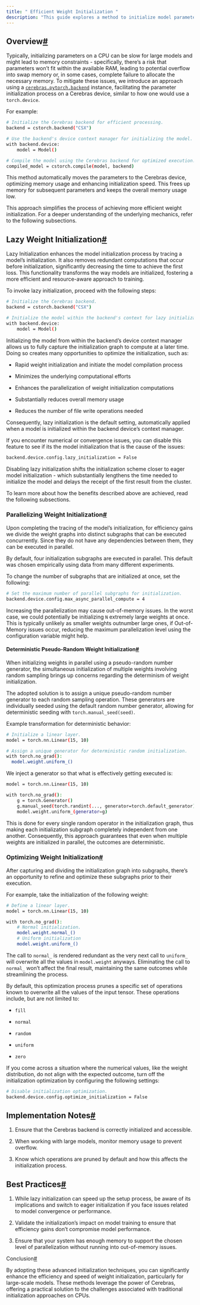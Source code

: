 ```yaml
---
title: " Efficient Weight Initialization "
description: "This guide explores a method to initialize model parameters more efficiently by leveraging Cerebras’ hardware acceleration."
---
```

 ## Overview[#](#overview "Permalink to this headline")

Typically, initializing parameters on a CPU can be slow for large models and might lead to memory constraints - specifically, there’s a risk that parameters won’t fit within the available RAM, leading to potential overflow into swap memory or, in some cases, complete failure to allocate the necessary memory. To mitigate these issues, we introduce an approach using a [`cerebras.pytorch.backend`](../api/cerebras_pytorch/cstorch.html#cerebras.pytorch.backend "cerebras.pytorch.backend") instance, facilitating the parameter initialization process on a Cerebras device, similar to how one would use a `torch.device`.

For example:

```Bash
# Initialize the Cerebras backend for efficient processing.
backend = cstorch.backend("CSX")

# Use the backend's device context manager for initializing the model.
with backend.device:
    model = Model()

# Compile the model using the Cerebras backend for optimized execution.
compiled_model = cstorch.compile(model, backend)
```

This method automatically moves the parameters to the Cerebras device, optimizing memory usage and enhancing initialization speed. This frees up memory for subsequent parameters and keeps the overall memory usage low.

This approach simplifies the process of achieving more efficient weight initialization. For a deeper understanding of the underlying mechanics, refer to the following subsections.

## Lazy Weight Initialization[#](#lazy-weight-initialization "Permalink to this headline")

Lazy Initialization enhances the model initialization process by tracing a model’s initialization. It also removes redundant computations that occur before initialization, significantly decreasing the time to achieve the first loss. This functionality transforms the way models are initialized, fostering a more efficient and resource-aware approach to training.

To invoke lazy initialization, proceed with the following steps:

```Bash
# Initialize the Cerebras backend.
backend = cstorch.backend("CSX")

# Initialize the model within the backend's context for lazy initialization.
with backend.device:
    model = Model()
```
Initializing the model from within the backend’s device context manager allows us to fully capture the initialization graph to compute at a later time. Doing so creates many opportunities to optimize the initialization, such as:

*   Rapid weight initialization and initiate the model compilation process

*   Minimizes the underlying computational efforts

*   Enhances the parallelization of weight initialization computations

*   Substantially reduces overall memory usage

*   Reduces the number of file write operations needed


Consequently, lazy initialization is the default setting, automatically applied when a model is initialized within the backend device’s context manager.

If you encounter numerical or convergence issues, you can disable this feature to see if its the model initialization that is the cause of the issues:

```Bash
backend.device.config.lazy_initialization = False
```

Disabling lazy initialization shifts the initialization scheme closer to eager model initialization - which substantially lengthens the time needed to initialize the model and delays the receipt of the first result from the cluster.

To learn more about how the benefits described above are achieved, read the following subsections.

### Parallelizing Weight Initialization[#](#parallelizing-weight-initialization "Permalink to this headline")

Upon completing the tracing of the model’s initialization, for efficiency gains we divide the weight graphs into distinct subgraphs that can be executed concurrently. Since they do not have any dependencies between them, they can be executed in parallel.

By default, four initialization subgraphs are executed in parallel. This default was chosen empirically using data from many different experiments.

To change the number of subgraphs that are initialized at once, set the following:

```Bash
# Set the maximum number of parallel subgraphs for initialization.
backend.device.config.max_async_parallel_compute = 4
```

Increasing the parallelization may cause out-of-memory issues. In the worst case, we could potentially be initializing `N` extremely large weights at once. This is typically unlikely as smaller weights outnumber large ones, if Out-of-Memory issues occur, reducing the maximum parallelization level using the configuration variable might help.

#### Deterministic Pseudo-Random Weight Initialization[#](#deterministic-pseudo-random-weight-initialization "Permalink to this headline")

When initializing weights in parallel using a pseudo-random number generator, the simultaneous initialization of multiple weights involving random sampling brings up concerns regarding the determinism of weight initialization.

The adopted solution is to assign a unique pseudo-random number generator to each random sampling operation. These generators are individually seeded using the default random number generator, allowing for deterministic seeding with `torch.manual_seed(seed)`.

Example transformation for deterministic behavior:

```Bash
# Initialize a linear layer.
model = torch.nn.Linear(15, 10)

# Assign a unique generator for deterministic random initialization.
with torch.no_grad():
  model.weight.uniform_()
```
We inject a generator so that what is effectively getting executed is:

```Bash
model = torch.nn.Linear(15, 10)

with torch.no_grad():
    g = torch.Generator()
    g.manual_seed(torch.randint(..., generator=torch.default_generator))
    model.weight.uniform_(generator=g)
```
This is done for every single random operator in the initialization graph, thus making each initialization subgraph completely independent from one another. Consequently, this approach guarantees that even when multiple weights are initialized in parallel, the outcomes are deterministic.

### Optimizing Weight Initialization[#](#optimizing-weight-initialization "Permalink to this headline")

After capturing and dividing the initialization graph into subgraphs, there’s an opportunity to refine and optimize these subgraphs prior to their execution.

For example, take the initialization of the following weight:

```Bash
# Define a linear layer.
model = torch.nn.Linear(15, 10)

with torch.no_grad():
    # Normal initialization.
    model.weight.normal_()
    # Uniform initialization
    model.weight.uniform_()
```

The call to `normal_` is rendered redundant as the very next call to `uniform_` will overwrite all the values in `model.weight` anyways. Eliminating the call to `normal_` won’t affect the final result, maintaining the same outcomes while streamlining the process.

By default, this optimization process prunes a specific set of operations known to overwrite all the values of the input tensor. These operations include, but are not limited to:

*   `fill`

*   `normal`

*   `random`

*   `uniform`

*   `zero`


If you come across a situation where the numerical values, like the weight distribution, do not align with the expected outcome, turn off the initialization optimization by configuring the following settings:

```Bash
# Disable initialization optimization.
backend.device.config.optimize_initialization = False
```

## Implementation Notes[#](#implementation-notes "Permalink to this headline")

1.  Ensure that the Cerebras backend is correctly initialized and accessible.

2.  When working with large models, monitor memory usage to prevent overflow.

3.  Know which operations are pruned by default and how this affects the initialization process.


## Best Practices[#](#best-practices "Permalink to this headline")

1.  While lazy initialization can speed up the setup process, be aware of its implications and switch to eager initialization if you face issues related to model convergence or performance.

2.  Validate the initialization’s impact on model training to ensure that efficiency gains don’t compromise model performance.

3.  Ensure that your system has enough memory to support the chosen level of parallelization without running into out-of-memory issues.


Conclusion[#](#conclusion "Permalink to this headline")

By adopting these advanced initialization techniques, you can significantly enhance the efficiency and speed of weight initialization, particularly for large-scale models. These methods leverage the power of Cerebras, offering a practical solution to the challenges associated with traditional initialization approaches on CPUs.
